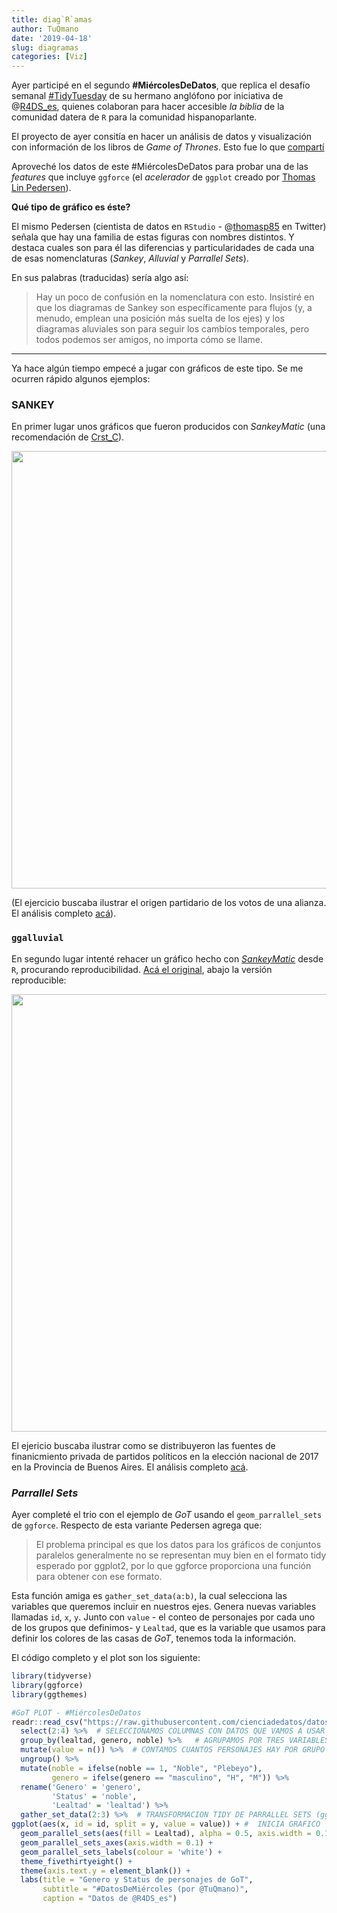 ```yaml
---
title: diag`R`amas
author: TuQmano
date: '2019-04-18'
slug: diagramas
categories: [Viz]
---
```


Ayer participé en el segundo **#MiércolesDeDatos**, que replica el desafío semanal [#TidyTuesday](https://twitter.com/hashtag/tidytuesday) de su hermano anglófono por iniciativa de @[R4DS_es](https://twitter.com/R4DS_es/status/1115231541909762048), quienes colaboran para hacer accesible *la biblia* de la comunidad datera de `R` para la comunidad hispanoparlante. 

El proyecto de ayer consitía en hacer un análisis de datos y visualización con información de los libros de _Game of Thrones_. Esto fue lo que [compartí](https://twitter.com/TuQmano/status/1118649665455644673)

Aproveché los datos de este #MiércolesDeDatos para probar una de las _features_ que incluye `ggforce` (el _acelerador_ de `ggplot` creado por [Thomas Lin Pedersen](https://ggforce.data-imaginist.com/)). 

**Qué tipo de gráfico es éste?** 

El mismo Pedersen (cientista de datos en `RStudio` - @[thomasp85](https://twitter.com/thomasp85) en Twitter) señala que hay una familia de estas figuras con nombres distintos. Y destaca cuales son para él las diferencias y particularidades de cada una de esas nomenclaturas (*Sankey*, *Alluvial* y *Parrallel Sets*). 

En sus palabras (traducidas) sería algo así: 

> Hay un poco de confusión en la nomenclatura con esto. Insistiré en que los diagramas de Sankey son específicamente para flujos (y, a menudo, emplean una posición más suelta de los ejes) y los diagramas aluviales son para seguir los cambios temporales, pero todos podemos ser amigos, no importa cómo se llame.

---


Ya hace algún tiempo empecé a jugar con gráficos de este tipo. Se me ocurren rápido algunos ejemplos: 


### SANKEY 
En primer lugar unos gráficos que fueron producidos con _SankeyMatic_ (una recomendación de [Crst_C](https://twitter.com/Crst_C/)). 

<img src="https://cdn-images-1.medium.com/max/800/1*cBOjBltyQQhMC2tYUyE2AQ.png" width="700" height="700" />


(El ejercicio buscaba ilustrar el origen partidario de los votos de una alianza. El análisis completo [acá](https://medium.com/pol%C3%ADtica-elecciones/corrientes-algunos-polvos-que-no-ser%C3%A1n-lodos-8273184a828e)).



### `ggalluvial`

En segundo lugar intenté rehacer un gráfico hecho con [_SankeyMatic_](http://sankeymatic.com/) desde `R`, procurando reproducibilidad. [Acá el original](https://twitter.com/TuQmano/status/1019543981406019586), abajo la versión reproducible:

<img src="https://github.com/TuQmano/Electoral_Forensics/raw/master/Aportes_PBA_2017/Plot3.png" width="900" height="700" />


El ejericio buscaba ilustrar como se distribuyeron las fuentes de finanicmiento privada de partidos políticos en la elección nacional de 2017 en la Provincia de Buenos Aires. El análisis completo [acá](https://github.com/TuQmano/Electoral_Forensics/tree/master/Aportes_PBA_2017).


### _Parrallel Sets_

Ayer completé el trio con el ejemplo de _GoT_ usando el `geom_parrallel_sets` de `ggforce`. Respecto de esta variante Pedersen agrega que: 

> El problema principal es que los datos para los gráficos de conjuntos paralelos generalmente no se representan muy bien en el formato tidy esperado por ggplot2, por lo que ggforce proporciona una función para obtener con ese formato.

Esta función amiga es `gather_set_data(a:b)`, la cual selecciona las variables que queremos incluir en nuestros ejes. Genera nuevas variables llamadas `id`, `x`, `y`. Junto con `value` - el conteo de personajes por cada uno de los grupos que definimos- y `Lealtad`, que es la variable que usamos para definir los colores de las casas de _GoT_, tenemos toda la información.  

El código completo y el plot son los siguiente:  

```r
library(tidyverse)
library(ggforce)
library(ggthemes)

#GoT PLOT - #MiércolesDeDatos
readr::read_csv("https://raw.githubusercontent.com/cienciadedatos/datos-de-miercoles/master/datos/2019/2019-04-17/personajes_libro.csv") %>%  #CARGAMOS DATA SET
  select(2:4) %>%  # SELECCIONAMOS COLUMNAS CON DATOS QUE VAMOS A USAR
  group_by(lealtad, genero, noble) %>%   # AGRUPAMOS POR TRES VARIABLES
  mutate(value = n()) %>%  # CONTAMOS CUANTOS PERSONAJES HAY POR GRUPO
  ungroup() %>% 
  mutate(noble = ifelse(noble == 1, "Noble", "Plebeyo"), 
         genero = ifelse(genero == "masculino", "H", "M")) %>% 
  rename('Genero' = 'genero', 
         'Status' = 'noble', 
         'Lealtad' = 'lealtad') %>% 
  gather_set_data(2:3) %>%  # TRANSFORMACION TIDY DE PARRALLEL SETS (ggforce)
ggplot(aes(x, id = id, split = y, value = value)) + #  INICIA GRAFICO
  geom_parallel_sets(aes(fill = Lealtad), alpha = 0.5, axis.width = 0.1) +
  geom_parallel_sets_axes(axis.width = 0.1) +
  geom_parallel_sets_labels(colour = 'white') +
  theme_fivethirtyeight() +
  theme(axis.text.y = element_blank()) +
  labs(title = "Genero y Status de personajes de GoT", 
       subtitle = "#DatosDeMiércoles (por @TuQmano)", 
       caption = "Datos de @R4DS_es")

```






